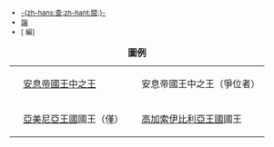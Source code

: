 <templatestyles src="Template:Navbar/styles.css" />
<div style="text-align:left;font-size:85%;"><div class="plainlinks hlist2 navbar mini"><ul><li class="nv-view">[[Template:Descendants of Mithridates V of Parthia|<span title="-{zh-hans:查看;zh-hant:檢視;}-">-{zh-hans:查;zh-hant:閱;}-</span>]]</li><li class="nv-talk">[[Template talk:Descendants of Mithridates V of Parthia|<span title="討論">論</span>]]</li><li class="nv-edit">[{{fullurl:Template:Descendants of Mithridates V of Parthia|action=edit}} <span title="編輯">編</span>]</li></ul></div></div>
{| style="border-spacing: 2px; border: 1px solid darkgray;"
|+'''圖例'''
|{{chart/start}}{{chart|KoK|KoK=白色|boxstyle_KoK=background-color:#FFFFFF;}}{{chart/end}}
|[[安息帝國]][[王中之王]]
|{{chart/start}}{{chart|KoKR|KoKR=綠色|boxstyle_KoKR=background-color:#E1FA96;}}{{chart/end}}
|安息帝國王中之王（爭位者）
|-
|{{chart/start}}{{chart|Ar|Ar=藍色|boxstyle_Ar=background-color:#D9EFFF;}}{{chart/end}}
|[[亞美尼亞王國]]國王（僅）
|{{chart/start}}{{chart|Ib|Ib=黃色|boxstyle_Ib=background-color:#FFFF99;}}{{chart/end}}
|[[高加索伊比利亞王國]]國王
|}
{{Tree chart/start}}
{{Tree chart| | | | | | | |,|-|-|-|.|border=1}}
{{Tree chart| | | | | | |MI5| |OS1|MI5=<small>安息帝國<br>王中之王<br>（爭位者）</small><br>{{link-en|米特里達梯五世 (安息帝國)|Mithridates V of Parthia|米特里達梯<br>五世}}|boxstyle_MI5=background-color:#E1FA96;|OS1=<small>安息帝國<br>王中之王<br>（爭位者）</small><br>{{link-en|奧斯羅埃斯一世|Osroes I|奧斯羅埃斯<br>一世}}|boxstyle_OS1=background-color:#E1FA96;|border=1}}
{{Tree chart| | | |,|-|-|-|(| | | |!|border=1}}
{{Tree chart| | |SI2| |VO4| |PAR|SI2=<small>安息帝國<br>王中之王<br>（爭位者）</small><br>{{link-en|薩納特魯斯二世|Sinatruces II of Parthia|薩納特魯斯<br>二世}}|boxstyle_SI2=background-color:#E1FA96;|VO4=<small>安息帝國<br>王中之王</small><br>[[沃洛吉斯四世]]|PAR=<small>安息帝國<br>王中之王<br>（爭位者）</small><br>{{link-en|帕爾塔馬斯帕提斯|Parthamaspates of Parthia|帕爾塔馬斯<br>帕提斯}}|boxstyle_PAR=background-color:#E1FA96;|border=1}}
{{Tree chart| | | |,|-|-|-|(|border=1}}
{{Tree chart| | |PAC| |VO5|PAC=<small>亞美尼亞<br>王國國王</small><br>{{link-en|亞美尼亞的帕科羅斯|Pacorus of Armenia|帕科羅斯}}|boxstyle_PAC=background-color:#D9EFFF;|VO5=<small>安息帝國<br>王中之王</small><br>[[沃洛吉斯五世]]<hr><small>亞美尼亞<br>王國國王<br>沃洛吉斯二世</small>|border=1}}
{{Tree chart| |,|-|-|-|v|-|^|-|v|-|-|-|.| |border=1}}
{{Tree chart|REV| |KHO| |VO6| |ART| |REV=<small>高加索伊比利亞<br>王國國王</small><br>{{link-en|勒夫一世|Rev I of Iberia}}|boxstyle_REV=background-color:#FFFF99;|KHO=<small>亞美尼亞<br>王國國王</small><br>[[霍斯羅夫一世]]|boxstyle_KHO=background-color:#D9EFFF;|VO6=<small>安息帝國<br>王中之王</small><br>{{link-en|沃洛吉斯六世|Vologases VI}}|ART=<small>安息帝國<br>王中之王</small><br>[[阿尔达班四世]]|border=1}}
{{Tree chart| |!| | | |!|border=1}}
{{Tree chart|IBD| |ARD|IBD=[[高加索伊比利亞阿薩希德王朝|高加索<br>伊比利亞<br>阿薩希德王朝]]|boxstyle_IBD=background-color:#FFFF99;|ARD=[[亞美尼亞阿薩希德王朝|亞美尼亞<br>阿薩希德王朝]]|boxstyle_ARD=background-color:#D9EFFF;|border=1}}
{{Tree chart/end}}